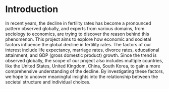 # Introduction

In recent years, the decline in fertility rates has become a pronounced pattern observed globally, and experts from various domains, from sociology to economics, are trying to discover the reason behind this phenomenon. This project aims to explore how economic and societal factors influence the global decline in fertility rates. The factors of our interest include life expectancy, marriage rates, divorce rates, educational attainment, and GDP (gross domestic product) growth. Since the trend is observed globally, the scope of our project also includes multiple countries, like the United States, United Kingdom, China, South Korea, to gain a more comprehensive understanding of the decline. By investigating these factors, we hope to uncover meaningful insights into the relationship between the societal structure and individual choices.


